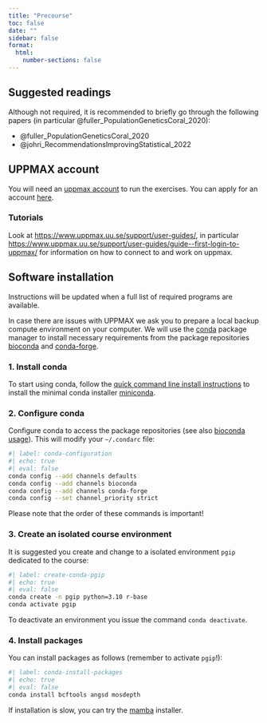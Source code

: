 ```yaml
---
title: "Precourse"
toc: false
date: ""
sidebar: false
format:
  html:
    number-sections: false
---
```


## Suggested readings

Although not required, it is recommended to briefly go through the
following papers (in particular @fuller_PopulationGeneticsCoral_2020):

- @fuller_PopulationGeneticsCoral_2020
- @johri_RecommendationsImprovingStatistical_2022

## UPPMAX account

You will need an [uppmax account](https://www.uppmax.uu.se/) to run
the exercises. You can apply for an account
[here](https://www.uppmax.uu.se/support/getting-started/applying-for-a-user-account/).

### Tutorials

Look at <https://www.uppmax.uu.se/support/user-guides/>, in particular
<https://www.uppmax.uu.se/support/user-guides/guide--first-login-to-uppmax/>
for information on how to connect to and work on uppmax.

## Software installation

::: {.callout-important}

Instructions will be updated when a full list of required programs are
available.

:::

In case there are issues with UPPMAX we ask you to prepare a local
backup compute environment on your computer. We will use the
[conda](https://docs.conda.io/en/latest/) package manager to install
necessary requirements from the package repositories
[bioconda](https://bioconda.github.io/) and
[conda-forge](https://conda-forge.org/).

### 1. Install conda

To start using conda, follow the [quick command line install
instructions](https://docs.conda.io/en/latest/miniconda.html#quick-command-line-install)
to install the minimal conda installer
[miniconda](https://docs.conda.io/en/latest/miniconda.html).

### 2. Configure conda

Configure conda to access the package repositories (see also [bioconda
usage](https://bioconda.github.io/#usage)). This will modify your
`~/.condarc` file:

```bash
#| label: conda-configuration
#| echo: true
#| eval: false
conda config --add channels defaults
conda config --add channels bioconda
conda config --add channels conda-forge
conda config --set channel_priority strict
```

::: {.callout-important}

Please note that the order of these commands is important!

:::

### 3. Create an isolated course environment

It is suggested you create and change to a isolated environment `pgip`
dedicated to the course:

```bash
#| label: create-conda-pgip
#| echo: true
#| eval: false
conda create -n pgip python=3.10 r-base
conda activate pgip
```

To deactivate an environment you issue the command `conda deactivate`.

### 4. Install packages

You can install packages as follows (remember to activate `pgip`!):

```bash
#| label: conda-install-packages
#| echo: true
#| eval: false
conda install bcftools angsd mosdepth
```

::: {.callout-tip}

If installation is slow, you can try the
[mamba](https://mamba.readthedocs.io/en/latest/mamba-installation.html) installer.

:::

<br>
